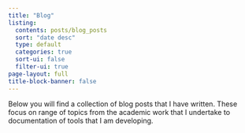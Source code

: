 ```yaml
---
title: "Blog"
listing:
  contents: posts/blog_posts
  sort: "date desc"
  type: default
  categories: true
  sort-ui: false
  filter-ui: true
page-layout: full
title-block-banner: false
---
```


Below you will find a collection of blog posts that I have written.
These focus on range of topics from the academic work that I undertake to
documentation of tools that I am developing.
